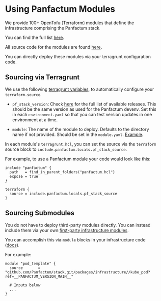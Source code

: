 # Using Panfactum Modules

We provide 100+ OpenTofu (Terraform) modules that define the infrastructure comprising the Panfactum stack.

You can find the full list [here](/docs/main/reference/infrastructure-modules/overview).

All source code for the modules are found [here](https://github.com/Panfactum/stack/tree/__PANFACTUM_VERSION_MAIN__/packages/infrastructure).

You can directly deploy these modules via your terragrunt configuration code.

## Sourcing via Terragrunt

We use the following [terragrunt variables](/docs/main/reference/configuration/terragrunt-variables), to automatically configure your `terraform.source`.

* `pf_stack_version`: Check [here](/docs/main/reference/releases) for the full list of available releases. This should
  be the same version as used for the Panfactum devenv. Set this in each `environment.yaml` so that you can test
  version updates in one environment at a time.

* `module`: The name of the module to deploy. Defaults to the directory name if not provided. Should be set in the `module.yaml`.
  [Example](https://github.com/Panfactum/stack/tree/__PANFACTUM_VERSION_MAIN__/packages/reference/environments/production/global/aws_delegated_zones_production).

In each module's `terragrunt.hcl`, you can set the source via the `terraform` source block to `include.panfactum.locals.pf_stack_source`.

For example, to use a Panfactum module your code would look like this:

```hcl
include "panfactum" {
  path   = find_in_parent_folders("panfactum.hcl")
  expose = true
}

terraform {
  source = include.panfactum.locals.pf_stack_source
}
```

## Sourcing Submodules

You do not have to deploy third-party modules directly. You can instead include them via your own [first-party
infrastructure modules](/docs/main/guides/iac/first-party-modules).

You can accomplish this via `module` blocks in your infrastructure code ([docs](https://developer.hashicorp.com/terraform/language/modules/sources)).

For example:

```hcl
module "pod_template" {
  source       = "github.com/Panfactum/stack.git/packages/infrastructure//kube_pod?ref=__PANFACTUM_VERSION_MAIN__"

  # Inputs below
  ...
}
```
